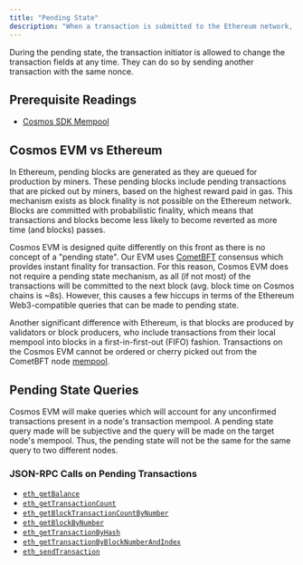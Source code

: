 ```yaml
---
title: "Pending State"
description: "When a transaction is submitted to the Ethereum network, it first goes into the pending status, waiting to be executed by the nodes. A transaction can be in the pending state for a longer duration if the gas price is set very low in the transaction and the nodes are busy processing other higher gas price transactions."
---
```


During the pending state, the transaction initiator is allowed to change the transaction fields at any time. They can do so by sending another transaction with the same nonce.

## Prerequisite Readings[​](#prerequisite-readings "Direct link to Prerequisite Readings")

* [Cosmos SDK Mempool](https://docs.cosmos.network/main/building-apps/app-mempool)

## Cosmos EVM vs Ethereum[​](#cosmos-evm-vs-ethereum "Direct link to Cosmos EVM vs Ethereum")

In Ethereum, pending blocks are generated as they are queued for production by miners. These pending blocks include pending transactions that are picked out by miners, based on the highest reward paid in gas. This mechanism exists as block finality is not possible on the Ethereum network. Blocks are committed with probabilistic finality, which means that transactions and blocks become less likely to become reverted as more time (and blocks) passes.

Cosmos EVM is designed quite differently on this front as there is no concept of a "pending state". Our EVM uses [CometBFT](https://docs.cometbft.com/v1.0/) consensus which provides instant finality for transaction. For this reason, Cosmos EVM does not require a pending state mechanism, as all (if not most) of the transactions will be committed to the next block (avg. block time on Cosmos chains is \~8s). However, this causes a few hiccups in terms of the Ethereum Web3-compatible queries that can be made to pending state.

Another significant difference with Ethereum, is that blocks are produced by validators or block producers, who include transactions from their local mempool into blocks in a first-in-first-out (FIFO) fashion. Transactions on the Cosmos EVM cannot be ordered or cherry picked out from the CometBFT node [mempool](https://docs.cometbft.com/v1.0/explanation/core/mempool).

## Pending State Queries[​](#pending-state-queries "Direct link to Pending State Queries")

Cosmos EVM will make queries which will account for any unconfirmed transactions present in a node's transaction mempool. A pending state query made will be subjective and the query will be made on the target node's mempool. Thus, the pending state will not be the same for the same query to two different nodes.

### JSON-RPC Calls on Pending Transactions[​](#json-rpc-calls-on-pending-transactions "Direct link to JSON-RPC Calls on Pending Transactions")

* [`eth_getBalance`](/docs/api-reference/ethereum-json-rpc/methods#eth_getbalance)
* [`eth_getTransactionCount`](/docs/api-reference/ethereum-json-rpc/methods#eth_gettransactioncount)
* [`eth_getBlockTransactionCountByNumber`](/docs/api-reference/ethereum-json-rpc/methods#eth_getblocktransactioncountbynumber)
* [`eth_getBlockByNumber`](/docs/api-reference/ethereum-json-rpc/methods#eth_getblockbynumber)
* [`eth_getTransactionByHash`](/docs/api-reference/ethereum-json-rpc/methods#eth_gettransactionbyhash)
* [`eth_getTransactionByBlockNumberAndIndex`](/docs/api-reference/ethereum-json-rpc/methods#eth_gettransactionbyblockhashandindex)
* [`eth_sendTransaction`](/docs/api-reference/ethereum-json-rpc/methods#eth_sendtransaction)

